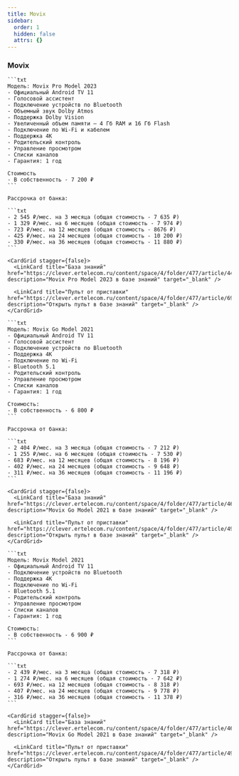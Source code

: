 ```yaml
---
title: Movix
sidebar:
  order: 1
  hidden: false
  attrs: {}
---
```



<CardGrid stagger={false}>
  <LinkCard title="Города с рассрочкой" href="https://clever.ertelecom.ru/content/space/4/folder/635/article/13578/page/0" description="Список городов с доступной рассрочкой в базе знаний" target="_blank" />

  <LinkCard title="Оформление рассрочки" href="https://clever.ertelecom.ru/content/space/4/folder/635/article/13578/page/8" description="Инструкция по оформлению рассрочки в базе знаний" target="_blank" />
</CardGrid>

<LinkCard title="Все приставки" href="https://clever.ertelecom.ru/content/space/4/article/8943" description="Открыть список приставок в базе знаний" target="_blank" />

### Movix

<Tabs>
  <TabItem label="Pro Model 2023">

    ```txt
    Модель: Movix Pro Model 2023
    - Официальный Android TV 11
    - Голосовой ассистент
    - Подключение устройств по Bluetooth
    - Объемный звук Dolby Atmos
    - Поддержка Dolby Vision
    - Увеличенный объем памяти – 4 Гб RAM и 16 Гб Flash
    - Подключение по Wi-Fi и кабелем
    - Поддержка 4К
    - Родительский контроль
    - Управление просмотром
    - Списки каналов
    - Гарантия: 1 год

    Стоимость
    - В собственность - 7 200 ₽
    ```

    Рассрочка от банка:

    ```txt
    - 2 545 ₽/мес. на 3 месяца (общая стоимость - 7 635 ₽)
    - 1 329 ₽/мес. на 6 месяцев (общая стоимость - 7 974 ₽)
    - 723 ₽/мес. на 12 месяцев (общая стоимость - 8676 ₽)
    - 425 ₽/мес. на 24 месяцев (общая стоимость - 10 200 ₽)
    - 330 ₽/мес. на 36 месяцев (общая стоимость - 11 880 ₽)
    ```

    <CardGrid stagger={false}>
      <LinkCard title="База знаний" href="https://clever.ertelecom.ru/content/space/4/folder/477/article/4424" description="Movix Pro Model 2023 в базе знаний" target="_blank" />

      <LinkCard title="Пульт от приставки" href="https://clever.ertelecom.ru/content/space/4/folder/477/article/6947" description="Открыть пульт в базе знаний" target="_blank" />
    </CardGrid>
  </TabItem>

  <TabItem label="Go Model 2021">

    ```txt
    Модель: Movix Go Model 2021
    - Официальный Android TV 11
    - Голосовой ассистент
    - Подключение устройств по Bluetooth
    - Поддержка 4К
    - Подключение по Wi-Fi
    - Bluetooth 5.1
    - Родительский контроль
    - Управление просмотром
    - Списки каналов
    - Гарантия: 1 год

    Стоимость:
    - В собственность - 6 800 ₽
    ```

    Рассрочка от банка:

    ```txt
    - 2 404 ₽/мес. на 3 месяца (общая стоимость - 7 212 ₽)
    - 1 255 ₽/мес. на 6 месяцев (общая стоимость - 7 530 ₽)
    - 683 ₽/мес. на 12 месяцев (общая стоимость - 8 196 ₽)
    - 402 ₽/мес. на 24 месяцев (общая стоимость - 9 648 ₽)
    - 311 ₽/мес. на 36 месяцев (общая стоимость - 11 196 ₽)
    ```

    <CardGrid stagger={false}>
      <LinkCard title="База знаний" href="https://clever.ertelecom.ru/content/space/4/folder/477/article/4621" description="Movix Go Model 2021 в базе знаний" target="_blank" />

      <LinkCard title="Пульт от приставки" href="https://clever.ertelecom.ru/content/space/4/folder/477/article/4951" description="Открыть пульт в базе знаний" target="_blank" />
    </CardGrid>
  </TabItem>

  <TabItem label="Model 2021">

    ```txt
    Модель: Movix Model 2021
    - Официальный Android TV 11
    - Подключение устройств по Bluetooth
    - Поддержка 4К
    - Подключение по Wi-Fi
    - Bluetooth 5.1
    - Родительский контроль
    - Управление просмотром
    - Списки каналов
    - Гарантия: 1 год

    Стоимость:
    - В собственность - 6 900 ₽
    ```

    Рассрочка от банка:

    ```txt
    - 2 439 ₽/мес. на 3 месяца (общая стоимость - 7 318 ₽)
    - 1 274 ₽/мес. на 6 месяцев (общая стоимость - 7 642 ₽)
    - 693 ₽/мес. на 12 месяцев (общая стоимость - 8 318 ₽)
    - 407 ₽/мес. на 24 месяцев (общая стоимость - 9 778 ₽)
    - 316 ₽/мес. на 36 месяцев (общая стоимость - 11 378 ₽)
    ```

    <CardGrid stagger={false}>
      <LinkCard title="База знаний" href="https://clever.ertelecom.ru/content/space/4/folder/477/article/4655" description="Movix Go Model 2021 в базе знаний" target="_blank" />

      <LinkCard title="Пульт от приставки" href="https://clever.ertelecom.ru/content/space/4/folder/477/article/4951" description="Открыть пульт в базе знаний" target="_blank" />
    </CardGrid>
  </TabItem>
</Tabs>
